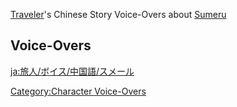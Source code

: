 {{Main|Traveler/Voice-Overs/Chinese}}
[[Traveler]]'s Chinese Story Voice-Overs about [[Sumeru]]

==Voice-Overs==
{{VO/Traveler
|language            = zh
|language_s          = zh
|language_t          = zh-tw
|name                = 旅行者
|name1               = 空
|name2               = 荧
|name3               = 派蒙

|vo_01_01_title_s    = 关于罐装知识…
|vo_01_01_title_t    = 關於罐裝知識…
|vo_01_01_subtitle   = About [[Canned Knowledge]]
|vo_01_01_quest      = The Morn a Thousand Roses Brings
|vo_01_01_file_male  = VO_{language}{character1}_About Canned Knowledge.ogg
|vo_01_01_file_female= VO_{language}{character2}_About Canned Knowledge.ogg
|vo_01_01_tx_s       = '''{name3}：'''不用读书就能知道好多东西，罐装知识真是太方便了！<br><!--
                    -->'''{name3}：'''不知道须弥，有没有关于七国风土人情的罐装知识…<br><!--
                    -->'''{name3}：'''要是有的话，每到一个新的地方，我就替你打开一个新罐头，就不用再多费口舌了！<br><!--
                    -->'''({name})：'''那也不用去新的地方，在须弥就能全都打开了吧。<br><!--
                    -->'''{name3}：'''这、这是为了保持旅程的期待感嘛！<br><!--
                    -->'''({name})：'''而且这么一来，也不用派蒙来当向导了…<br><!--
                    -->'''{name3}：'''不行不行，我们还是把买罐头的摩拉省下来吧！<br><!--
                    -->'''{name3}：'''省下来…当我的小费！嘿嘿，合情合理。
|vo_01_01_tx_t       = '''{name3}：'''不用讀書就能知道好多東西，罐裝知識真是太方便了！<br><!--
                    -->'''{name3}：'''不知道須彌，有沒有關於七國風土人情的罐裝知識…<br><!--
                    -->'''{name3}：'''要是有的話，每到一個新的地方，我就替你打開一個新罐頭，就不用再多費口舌了！<br><!--
                    -->'''({name})：'''那也不用去新的地方，在須彌就能全都打開了吧。<br><!--
                    -->'''{name3}：'''這、這是為了保持旅程的期待感嘛！<br><!--
                    -->'''({name})：'''而且這麼一來，也不用派蒙來當嚮導了…<br><!--
                    -->'''{name3}：'''不行不行，我們還是把買罐頭的摩拉省下來吧！<br><!--
                    -->'''{name3}：'''省下來…當我的小費！嘿嘿，合情合理。
|vo_01_01_rm_s       = 
|vo_01_01_rm_t       = 
|vo_01_02_title_s    = 关于镀金旅团…
|vo_01_02_title_t    = 關於鍍金旅團…
|vo_01_02_subtitle   = About [[The Eremites]]
|vo_01_02_quest      = The Morn a Thousand Roses Brings
|vo_01_02_file_male  = VO_{language}{character1} About The Eremites.ogg
|vo_01_02_file_female= VO_{language}{character2} About The Eremites.ogg
|vo_01_02_tx_s       = '''{name3}：'''镀金旅团内部还真是鱼龙混杂呢…<br><!--
                    -->'''({name})：'''这就是所谓的多样性吧。<br><!--
                    -->'''{name3}：'''喔&mdash;&mdash;我能理解你在说什么呢！因为派蒙自己也有很多样子。<br><!--
                    -->'''{name3}：'''有犀利评论的样子，有博学可靠的样子，还有乐于助人的样子…<br><!--
                    -->'''({name})：'''明明是完全没有理解的样子…
|vo_01_02_tx_t       = '''{name3}：'''鍍金旅團內部還真是龍蛇混雜呢…<br><!--
                    -->'''({name})：'''這就是所謂的多樣性吧。<br><!--
                    -->'''{name3}：'''喔&mdash;&mdash;我能理解你在說什麼呢！因為派蒙自己也有很多樣子。<br><!--
                    -->'''{name3}：'''有犀利評論的樣子，有博學可靠的樣子，還有樂於助人的樣子…<br><!--
                    -->'''({name})：'''明明是完全沒有理解的樣子…
|vo_01_02_rm_s       = 
|vo_01_02_rm_t       = 
|vo_01_03_title_s    = 关于信仰…
|vo_01_03_title_t    = 關於信仰…
|vo_01_03_subtitle   = About Beliefs
|vo_01_03_quest      = The Morn a Thousand Roses Brings
|vo_01_03_file_male  = VO_{language}{character1} About Beliefs.ogg
|vo_01_03_file_female= VO_{language}{character2} About Beliefs.ogg
|vo_01_03_tx_s       = '''{name3}：'''你发现了吗？须弥人看上去不是很相信小草神的样子。<br><!--
                    -->'''{name3}：'''之前不管是在璃月还是稻妻，大家明明都很相信岩王帝君和将军大人的。<br><!--
                    -->'''{name3}：'''那些奇奇怪怪的学者先不提，就算是住在下面的居民，每天也只是把「树王大人」挂在嘴边。<br><!--
                    -->'''({name})：'''嗯，就连好吃的蘑菇也说是树王的恩惠呢。<br><!--
                    -->'''{name3}：'''这样说来，我们在璃月的时候，也有很多美食，据说得到过岩王帝君的认可和指点呢！<br><!--
                    -->'''{name3}：'''我知道了！只要能带来好吃的东西，人们就会喜欢那样的神明。<br><!--
                    -->'''({name})：'''应该只有派蒙才会这样吧。<br><!--
                    -->'''{name3}：'''欸？那({name})会相信什么呢？<br><!--
                    -->'''({name})：'''我的话，当然是相信派蒙咯。<br><!--
                    -->'''{name3}：'''嘿嘿，这个你不用说我也知道啦！
|vo_01_03_tx_t       = '''{name3}：'''{{MC|你|妳}}發現了嗎？須彌人看起來不是很相信小草神的樣子。<br><!--
                    -->'''{name3}：'''之前不管是在璃月還是稻妻，大家明明都很相信岩王帝君和將軍大人的。<br><!--
                    -->'''{name3}：'''那些奇奇怪怪的學者先不提，就算是住在下面的居民，每天也只是把「樹王大人」掛在嘴邊。<br><!--
                    -->'''({name})：'''嗯，就連好吃的蘑菇也說是樹王的恩惠呢。<br><!--
                    -->'''{name3}：'''這樣說來，我們在璃月的時候，也有很多美食，據說得到過岩王帝君的認可和指點呢！<br><!--
                    -->'''{name3}：'''我知道了！只要能帶來好吃的東西，人們就會喜歡那樣的神明。<br><!--
                    -->'''({name})：'''應該只有派蒙才會這樣吧。<br><!--
                    -->'''{name3}：'''欸？那({name})會相信什麼呢？<br><!--
                    -->'''({name})：'''我的話，當然是相信派蒙囉。<br><!--
                    -->'''{name3}：'''嘿嘿，這個{{MC|你|妳}}不用說我也知道啦！
|vo_01_03_rm_s       = 
|vo_01_03_rm_t       = 
|vo_01_04_title_s    = 关于防沙壁…
|vo_01_04_title_t    = 關於防沙壁…
|vo_01_04_subtitle   = About the [[Wall of Samiel]]
|vo_01_04_quest      = The Morn a Thousand Roses Brings
|vo_01_04_file_male  = VO_{language}{character1} About the Wall of Samiel.ogg
|vo_01_04_file_female= VO_{language}{character2} About the Wall of Samiel.ogg
|vo_01_04_tx_s       = '''{name3}：'''防沙壁，第一次看到的时候真是吓了一大跳，根本看不到尽头…<br><!--
                    -->'''({name})：'''毕竟在当时是为了保护整片雨林而建立的。<br><!--
                    -->'''{name3}：'''而且，真的很高很高。<br><!--
                    -->'''{name3}：'''真不知道({name})能不能爬上去呢。<br><!--
                    -->'''({name})：'''应该不行吧，为什么我非要爬那个不可？<br><!--
                    -->'''{name3}：'''欸，可是因为防沙壁就在那里。<br><!--
                    -->'''({name})：'''不，就算你这么说…<br><!--
                    -->'''{name3}：'''防沙壁就在那里呢！<br><!--
                    -->'''({name})：'''好了好了，但再怎么说防沙壁也太…<br><!--
                    -->'''{name3}：'''可是防沙壁…<br><!--
                    -->'''({name})：'''知道了！我现在就去！
|vo_01_04_tx_t       = '''{name3}：'''防沙壁，第一次看到的时候真是吓了一大跳，根本看不到尽头…<br><!--
                    -->'''({name})：'''毕竟在当时是为了保护整片雨林而建立的。<br><!--
                    -->'''{name3}：'''而且，真的很高很高。<br><!--
                    -->'''{name3}：'''真不知道({name})能不能爬上去呢。<br><!--
                    -->'''({name})：'''应该不行吧，为什么我非要爬那个不可？<br><!--
                    -->'''{name3}：'''欸，可是因为防沙壁就在那里。<br><!--
                    -->'''({name})：'''不，就算你这么说…<br><!--
                    -->'''{name3}：'''防沙壁就在那里呢！<br><!--
                    -->'''({name})：'''好了好了，但再怎么说防沙壁也太…<br><!--
                    -->'''{name3}：'''可是防沙壁…<br><!--
                    -->'''({name})：'''知道了！我现在就去！
|vo_01_04_rm_s       = 
|vo_01_04_rm_t       = 
|vo_01_05_title_s    = 关于虚空终端…
|vo_01_05_title_t    = 關於虛空終端…
|vo_01_05_subtitle   = About [[Akasha Terminal]]s
|vo_01_05_quest      = The Morn a Thousand Roses Brings
|vo_01_05_file_male  = VO_{language}{character1} About Akasha Terminals.ogg
|vo_01_05_file_female= VO_{language}{character2} About Akasha Terminals.ogg
|vo_01_05_tx_s       = '''{name3}：'''须弥的学者们好像都会戴着虚空终端，从虚空中获得知识。<br><!--
                    -->'''{name3}：'''感觉像是随身带着一本活着的百科全书一样，有点羡慕。<br><!--
                    -->'''({name})：'''一点也不羡慕，我也随身带着一本更高级的百科全书，不仅会自动跟随，还会说话。<br><!--
                    -->'''{name3}：'''欸？是在夸我吗？哎呀，有点不好意思。其实我也没有知道很多啦，最多就是九十九科全书。<br><!--
                    -->'''({name})：'''如果这本九十九科全书不吃东西就更好了。<br><!--
                    -->'''{name3}：'''喂&mdash;&mdash;
|vo_01_05_tx_t       = '''{name3}：'''須彌的學者們好像都會戴著虛空終端，從虛空中獲得知識。<br><!--
                    -->'''{name3}：'''感覺像是隨身帶著一本活著的百科全書一樣，有點羡慕。<br><!--
                    -->'''({name})：'''一點也不羡慕，我也隨身帶著一本更高級的百科全書，不僅會自動跟隨，還會說話。<br><!--
                    -->'''{name3}：'''欸？是在誇我嗎？哎呀，有點不好意思。其實我也沒有知道很多啦，最多就是九十九科全書。<br><!--
                    -->'''({name})：'''如果這本九十九科全書不吃東西就更好了。<br><!--
                    -->'''{name3}：'''喂&mdash;&mdash;
|vo_01_05_rm_s       = 
|vo_01_05_rm_t       = 
|vo_01_06_title_s    = 关于兰那罗用的称呼…
|vo_01_06_title_t    = 關於蘭那羅用的稱呼…
|vo_01_06_subtitle   = About [[Aranara]] Names
|vo_01_06_quest      = ???
|vo_01_06_file_male  = VO_{language}{character1} About Aranara Names.ogg
|vo_01_06_file_female= VO_{language}{character2} About Aranara Names.ogg
|vo_01_06_tx_s       = '''{name3}：'''兰罗摩，兰拉娜，兰拉迦，兰加惟…唔，兰那罗的名字还真是难记…<br><!--
                    -->'''{name3}：'''唯一能确定的就是名字最开始一定是个兰字！<br><!--
                    -->'''({name})：'''如果派蒙是兰那罗的话，派蒙的名字就会变成兰派蒙呢。<br><!--
                    -->'''{name3}：'''是呢，如果是({name})…<br><!--
                    -->'''{name3}：'''这么说来，如果是称呼你的话，他们都会叫那菈({name})呢…<br><!--
                    -->'''({name})：'''那菈就是他们对我们的称呼吧…<br><!--
                    -->'''{name3}：'''那如果有个名字是那菈的家伙，被他们称呼的话会变成什么样？<br><!--
                    -->'''({name})：'''那菈那菈…吧，感觉有点可爱。<br><!--
                    -->'''{name3}：'''嘿嘿，确实呢。
|vo_01_06_tx_t       = '''{name3}：'''蘭羅摩，蘭拉娜，蘭拉迦，蘭加惟…唔，蘭那羅的名字還真是難記…<br><!--
                    -->'''{name3}：'''唯一能確定的就是名字最開始一定是個蘭字！<br><!--
                    -->'''({name})：'''如果派蒙是蘭那羅的話，派蒙的名字就會變成蘭派蒙呢。<br><!--
                    -->'''{name3}：'''是呢，如果是({name})…<br><!--
                    -->'''{name3}：'''這麼說來，如果是稱呼{{MC|你|妳}}的話，他們都會叫那菈({name})呢…<br><!--
                    -->'''({name})：'''那菈就是他們對我們的稱呼吧…<br><!--
                    -->'''{name3}：'''那如果有個名字是那菈的傢伙，被他們稱呼的話會變成什麼樣？<br><!--
                    -->'''({name})：'''那菈那菈…吧，感覺有點可愛。<br><!--
                    -->'''{name3}：'''嘿嘿，確實呢。
|vo_01_06_rm_s       = 
|vo_01_06_rm_t       = 
|vo_01_07_title_s    = 关于兰那罗的料理…
|vo_01_07_title_t    = 關於蘭那羅的料理…
|vo_01_07_subtitle   = About [[Aranara]] Cuisine
|vo_01_07_quest      = ???
|vo_01_07_file_male  = VO_{language}{character1} About Aranara Cuisine.ogg
|vo_01_07_file_female= VO_{language}{character2} About Aranara Cuisine.ogg
|vo_01_07_tx_s       = '''{name3}：'''不知道为什么，兰那罗的料理味道都…该怎么说好呢，都过于纯粹了。<br><!--
                    -->'''{name3}：'''感觉和平时吃到的很不一样呢。<br><!--
                    -->'''({name})：'''嗯，但是食材都是相当好的食材…<br><!--
                    -->'''{name3}：'''是啊是啊，蘑菇也好，水果也好，吃着吃着都感觉要在嘴里重新生长了一样！<br><!--
                    -->'''({name})：'''虽然有点夸张了，不过确实，好的食材或许也不用复杂的烹饪方式。<br><!--
                    -->'''{name3}：'''说的也是，如果食材本身足够好，简单的烹饪方式也能获得极致的美味！<br><!--
                    -->'''({name})：'''就像派蒙，只要…<br><!--
                    -->'''{name3}：'''喂！我们的冒险旅途都已经到须弥了，你怎么还在开这样过时的玩笑啦！
|vo_01_07_tx_t       = '''{name3}：'''不知道為什麼，蘭那羅的料理味道都…該怎麼說好呢，都過於純粹了。<br><!--
                    -->'''{name3}：'''感覺和平時吃到的很不一樣呢。<br><!--
                    -->'''({name})：'''嗯，但是食材都是相當好的食材…<br><!--
                    -->'''{name3}：'''是啊是啊，蘑菇也好，水果也好，吃著吃著都感覺要在嘴裡重新生長了一樣！<br><!--
                    -->'''({name})：'''雖然有點誇張了，不過確實，好的食材或許也不用複雜的烹飪方式。<br><!--
                    -->'''{name3}：'''說的也是，如果食材本身足夠好，簡單的烹飪方式也能獲得極致的美味！<br><!--
                    -->'''({name})：'''就像派蒙，只要…<br><!--
                    -->'''{name3}：'''喂！我們的冒險旅途都已經到須彌了，{{MC|你|妳}}怎麼還在開這樣過時的玩笑啦！
|vo_01_07_rm_s       = 
|vo_01_07_rm_t       = 
|vo_01_08_title_s    = 关于多莉的镇灵…
|vo_01_08_title_t    = 關於多莉的鎮靈…
|vo_01_08_subtitle   = About [[Dori]]'s Genie
|vo_01_08_quest      = A Teapot to Call Home: Part I
|vo_01_08_file_male  = VO_{language}{character1} About Dori's Genie.ogg
|vo_01_08_file_female= VO_{language}{character2} About Dori's Genie.ogg
|vo_01_08_tx_s       = '''{name3}：'''这么大的精灵，是怎么进到灯里的呢？<br><!--
                    -->'''({name})：'''派蒙也可以进去试试。<br><!--
                    -->'''{name3}：'''&mdash;&mdash;进不去，怎么想都进不去吧！<br><!--
                    -->'''({name})：'''那用尘歌壶试试？<br><!--
                    -->'''{name3}：'''哦哦，原来还有这种方法，快让我试试！<br><!--
                    -->'''({name})：'''派蒙很有兴致嘛…<br><!--
                    -->'''{name3}：'''我早就想试试这种展开了&mdash;&mdash;嘿！是你召唤了我吗？异乡的旅行者哟。<br><!--
                    -->'''{name3}：'''快来实现我的三个愿望吧！第一个是…带我去吃好吃的！<br><!--
                    -->'''({name})：'''为什么是你来许愿啊！
|vo_01_08_tx_t       = '''{name3}：'''這麼大的精靈，是怎麼進到燈裡的呢？<br><!--
                    -->'''({name})：'''派蒙也可以進去試試。<br><!--
                    -->'''{name3}：'''&mdash;&mdash;進不去，怎麼想都進不去吧！<br><!--
                    -->'''({name})：'''那用塵歌壺試試？<br><!--
                    -->'''{name3}：'''喔喔，原來還有這種方法，快讓我試試！<br><!--
                    -->'''({name})：'''派蒙很有興致嘛…<br><!--
                    -->'''{name3}：'''我早就想試試這種展開了&mdash;&mdash;嘿！是{{MC|你|妳}}召喚了我嗎？異鄉的旅行者唷。<br><!--
                    -->'''{name3}：'''快來實現我的三個願望吧！第一個是…帶我去吃好吃的！<br><!--
                    -->'''({name})：'''為什麼是妳來許願啊！
|vo_01_08_rm_s       = 
|vo_01_08_rm_t       = 
|vo_01_09_title_s    = 关于健康之家…
|vo_01_09_title_t    = 關於健康之家…
|vo_01_09_subtitle   = About [[Bimarstan]]
|vo_01_09_waypoint   = in [[Sumeru City]]
|vo_01_09_file_male  = VO_{language}{character1} About Bimarstan.ogg
|vo_01_09_file_female= VO_{language}{character2} About Bimarstan.ogg
|vo_01_09_tx_s       = '''{name3}：'''哇，须弥居然…还能免费看病吗！<br><!--
                    -->'''({name})：'''派蒙有哪里不舒服吗？<br><!--
                    -->'''{name3}：'''现在还没有，谢谢你的关心。<br><!--
                    -->'''{name3}：'''不过我从很久以前开始就一直想试试，一边吃冰棍一边吃火锅了！<br><!--
                    -->'''({name})：'''肯定会吃坏肚子吧！<br><!--
                    -->'''{name3}：'''反正看病是免费的嘛，不看病不会觉得哪里亏了吗？<br><!--
                    -->'''({name})：'''嗯…但是换个角度的话，在治病的时候，饮食会被限制哦。<br><!--
                    -->'''{name3}：'''欸！不能再吃好吃的了吗？<br><!--
                    -->'''({name})：'''还会给派蒙开很苦的药。<br><!--
                    -->'''{name3}：'''好、好吧！那我再想想…
|vo_01_09_tx_t       = '''{name3}：'''哇，須彌居然…還能免費看病嗎！<br><!--
                    -->'''({name})：'''派蒙有哪裡不舒服嗎？<br><!--
                    -->'''{name3}：'''現在還沒有，謝謝{{MC|你|妳}}的關心。<br><!--
                    -->'''{name3}：'''不過我從很久以前開始就一直想試試，一邊吃冰棒一邊吃火鍋了！<br><!--
                    -->'''({name})：'''一定會吃壞肚子吧！<br><!--
                    -->'''{name3}：'''反正看病是免費的嘛，不看病不會覺得哪裡虧了嗎？<br><!--
                    -->'''({name})：'''嗯…但是換個角度的話，在治病的時候，飲食會被限制喔。<br><!--
                    -->'''{name3}：'''欸！不能再吃好吃的了嗎？<br><!--
                    -->'''({name})：'''還會開很苦的藥給派蒙。<br><!--
                    -->'''{name3}：'''好、好吧！那我再想想…
|vo_01_09_rm_s       = 
|vo_01_09_rm_t       = 
|vo_01_10_title_s    = 关于学者…
|vo_01_10_title_t    = 關於學者…
|vo_01_10_subtitle   = About the Scholars
|vo_01_10_waypoint   = in [[Sumeru City]]
|vo_01_10_file_male  = VO_{language}{character1} About the Scholars.ogg
|vo_01_10_file_female= VO_{language}{character2} About the Scholars.ogg
|vo_01_10_tx_s       = '''{name3}：'''须弥城里真的有好多人希望成为学者呢。<br><!--
                    -->'''{name3}：'''在这种愿望的推动下，他们都学习得好努力…<br><!--
                    -->'''{name3}：'''不过，我觉得第一位学者的愿望肯定不是「成为学者」吧？<br><!--
                    -->'''{name3}：'''唔…那第一位学者的愿望，到底会是什么呢…<br><!--
                    -->'''({name})：'''我想，大概就是「快点写完这篇论文」吧。<br><!--
                    -->'''{name3}：'''欸？一般来说不都是，追求究极的，最最厉害的知识吗？<br><!--
                    -->'''{name3}：'''在这种求知欲的驱使下，渐渐成为第一位真正意义上的学者…<br><!--
                    -->'''({name})：'''求知的具体方法就是论文啦。<br><!--
                    -->'''{name3}：'''可是，那个究极的，最最厉害的知识…<br><!--
                    -->'''({name})：'''要证明这件事，也需要论文啦。<br><!--
                    -->'''({name})：'''然后，为了证明你的论文，又要开始写另外一篇论文…<br><!--
                    -->'''{name3}：'''好、好了啦！我知道了，不要露出这么难过的表情！你又不用写论文！<br><!--
                    -->'''{name3}：'''你、你没写过吧…
|vo_01_10_tx_t       = '''{name3}：'''須彌城裡真的有好多人希望成為學者呢。<br><!--
                    -->'''{name3}：'''在這種願望的推動下，他們都學習得好努力…<br><!--
                    -->'''{name3}：'''不過，我覺得第一位學者的願望肯定不是「成為學者」吧？<br><!--
                    -->'''{name3}：'''唔…那第一位學者的願望，到底會是什麼呢…<br><!--
                    -->'''({name})：'''我想，大概就是「快點寫完這篇論文」吧。<br><!--
                    -->'''{name3}：'''欸？通常來說不都是，追求究極的、最最厲害的知識嗎？<br><!--
                    -->'''{name3}：'''在這種求知欲的驅使下，漸漸成為第一位真正意義上的學者…<br><!--
                    -->'''({name})：'''求知的具體方法就是論文啦。<br><!--
                    -->'''{name3}：'''可是，那個究極的、最最厲害的知識…<br><!--
                    -->'''({name})：'''要證明這件事，也需要論文啦。<br><!--
                    -->'''({name})：'''然後，為了證明妳的論文，又要開始寫另外一篇論文…<br><!--
                    -->'''{name3}：'''好、好了啦！我知道了，不要露出這麼難過的表情！{{MC|你|妳}}又不用寫論文！<br><!--
                    -->'''{name3}：'''{{MC|你|妳}}、{{MC|你|妳}}沒寫過吧…
|vo_01_10_rm_s       = 
|vo_01_10_rm_t       = 
|vo_01_11_title_s    = 关于生论派…
|vo_01_11_title_t    = 關於生論派…
|vo_01_11_subtitle   = About [[Amurta]]
|vo_01_11_waypoint   = in [[Sumeru City]]
|vo_01_11_file_male  = VO_{language}{character1} About Amurta.ogg
|vo_01_11_file_female= VO_{language}{character2} About Amurta.ogg
|vo_01_11_tx_s       = '''{name3}：'''我想去拜访生论派的学者们！<br><!--
                    -->'''({name})：'''派蒙怎么突然勤学好问了起来？<br><!--
                    -->'''{name3}：'''因为我听说生论派的学者们主要研究的内容是自然和生态。<br><!--
                    -->'''{name3}：'''那么一定有研究各种动物能不能吃、好不好吃的学者吧！<br><!--
                    -->'''{name3}：'''我觉得帮助这样的学者进行研究，一定会非常有意思。<br><!--
                    -->'''({name})：'''你只是想吃咖喱了吧？<br><!--
                    -->'''{name3}：'''不，我真的觉得这是一件很有意义的事情。<br><!--
                    -->'''({name})：'''那…这样的学者，一定会先对派蒙是什么物种，有什么行为习惯产生好奇吧。<br><!--
                    -->'''{name3}：'''我，我突然想起来我们好像有更要紧的事情！
|vo_01_11_tx_t       = '''{name3}：'''我想去拜訪生論派的學者們！<br><!--
                    -->'''({name})：'''派蒙怎麼突然勤學好問了起來？<br><!--
                    -->'''{name3}：'''因為我聽說生論派的學者們主要研究的內容是自然和生態。<br><!--
                    -->'''{name3}：'''那麼一定有研究各種動物能不能吃、好不好吃的學者吧！<br><!--
                    -->'''{name3}：'''我覺得幫助這樣的學者進行研究，一定會非常有意思。<br><!--
                    -->'''({name})：'''妳只是想吃咖哩了吧？<br><!--
                    -->'''{name3}：'''不，我真的覺得這是一件很有意義的事情。<br><!--
                    -->'''({name})：'''那…這樣的學者，一定會先對派蒙是什麼物種，有什麼行為習慣產生好奇吧。<br><!--
                    -->'''{name3}：'''我、我突然想起來我們好像有更要緊的事情！
|vo_01_11_rm_s       = 
|vo_01_11_rm_t       = 
|vo_01_12_title_s    = 关于驮兽…
|vo_01_12_title_t    = 關於馱獸…
|vo_01_12_subtitle   = About [[Sumpter Beast]]s
|vo_01_12_waypoint   = in [[Sumeru City]]
|vo_01_12_file_male  = VO_{language}{character1} About Sumpter Beasts.ogg
|vo_01_12_file_female= VO_{language}{character2} About Sumpter Beasts.ogg
|vo_01_12_tx_s       = '''{name3}：'''那些驮兽真可爱，养驮兽的人还会根据特性，给它们专门起名字呢。<br><!--
                    -->'''({name})：'''说不定它们也在给我们取名字，并且用来回应我们呢。<br><!--
                    -->'''{name3}：'''咦？他们会给我们起什么名字啊？<br><!--
                    -->'''({name})：'''哞&mdash;&mdash;<br><!--
                    -->'''{name3}：'''谁听得懂啦！<br><!--
                    -->'''({name})：'''大意就是…<br><!--
                    -->'''({name})：'''「白白矮矮香香吵吵事情多多双足兽」。<br><!--
                    -->'''({name})：'''当然啦，这是学名的全称。<br><!--
                    -->'''{name3}：'''哦，所以呢，那简略的称呼要怎么说？<br><!--
                    -->'''({name})：'''「吵吵双足兽」。<br><!--
                    -->'''{name3}：'''喂！怎么只留下不好的特点了啊！
|vo_01_12_tx_t       = '''{name3}：'''那些馱獸真可愛，養馱獸的人還會根據特性，給牠們專門取名字呢。<br><!--
                    -->'''({name})：'''說不定牠們也在給我們取名字，並且用來回應我們呢。<br><!--
                    -->'''{name3}：'''咦？牠們會給我們起什麼名字啊？<br><!--
                    -->'''({name})：'''哞&mdash;&mdash;<br><!--
                    -->'''{name3}：'''誰聽得懂啦！<br><!--
                    -->'''({name})：'''大意就是…<br><!--
                    -->'''({name})：'''「白白矮矮香香吵吵事情多多雙足獸」。<br><!--
                    -->'''({name})：'''當然啦，這是學名的全稱。<br><!--
                    -->'''{name3}：'''喔，所以呢，那簡略的稱呼要怎麼說？<br><!--
                    -->'''({name})：'''「吵吵雙足獸」。<br><!--
                    -->'''{name3}：'''喂！怎麼只留下不好的特點了啊！
|vo_01_12_rm_s       = 
|vo_01_12_rm_t       = 
|vo_01_13_title_s    = 关于第七学派…
|vo_01_13_title_t    = 關於第七學派…
|vo_01_13_subtitle   = About the Seventh [[Darshan]]
|vo_01_13_waypoint   = in [[Sumeru City]]
|vo_01_13_file_male  = VO_{language}{character1} About the Seventh Darshan.ogg
|vo_01_13_file_female= VO_{language}{character2} About the Seventh Darshan.ogg
|vo_01_13_tx_s       = '''{name3}：'''须弥有六大学派呢。<br><!--
                    -->'''{name3}：'''感觉很有趣，派蒙也想要拥有自己的学派！<br><!--
                    -->'''{name3}：'''有了…就叫做派蒙派吧！<br><!--
                    -->'''({name})：'''那派蒙派代表的智慧是什么？<br><!--
                    -->'''{name3}：'''唔…是实用生活智慧！<br><!--
                    -->'''({name})：'''所以特色学科是史莱姆的一百种吃法、绝不放过映入眼帘的任何一摩拉、如何给人起难听的绰号…之类的？<br><!--
                    -->'''{name3}：'''哇，你真了解我！还可以加上「如何成为提瓦特最棒的向导」！<br><!--
                    -->'''{name3}：'''我觉得非常厉害，我们快去教令院提交学派申请吧！今后({name})就是派蒙派大贤者了！<br><!--
                    -->'''({name})：'''我可以拒绝吗…
|vo_01_13_tx_t       = '''{name3}：'''須彌有六大學派呢。<br><!--
                    -->'''{name3}：'''感覺很有趣，派蒙也想要擁有自己的學派！<br><!--
                    -->'''{name3}：'''有了…就叫做派蒙派吧！<br><!--
                    -->'''({name})：'''那派蒙派代表的智慧是什麼？<br><!--
                    -->'''{name3}：'''唔…是實用生活智慧！<br><!--
                    -->'''({name})：'''所以特色學科是史萊姆的一百種吃法、絕不放過映入眼簾的任何一摩拉、如何給人取難聽的綽號…之類的？<br><!--
                    -->'''{name3}：'''哇，{{MC|你|妳}}真瞭解我！還可以加上「如何成為提瓦特最棒的嚮導」！<br><!--
                    -->'''{name3}：'''我覺得非常厲害，我們快去教令院提出學派申請吧！今後({name})就是派蒙派大賢者了！<br><!--
                    -->'''({name})：'''我可以拒絕嗎…
|vo_01_13_rm_s       = 
|vo_01_13_rm_t       = 
|vo_01_14_title_s    = 关于蕈猪…
|vo_01_14_title_t    = 關於蕈豬…
|vo_01_14_subtitle   = About [[Shroomboar]]s
|vo_01_14_waypoint   = in [[Sumeru City]]
|vo_01_14_file_male  = VO_{language}{character1} About Shroomboars.ogg
|vo_01_14_file_female= VO_{language}{character2} About Shroomboars.ogg
|vo_01_14_tx_s       = '''{name3}：'''你知道吗，须弥有各种各样奇特的蕈类。<br><!--
                    -->'''({name})：'''嗯，有意思的是，据说有些林猪离不开蕈类，逐渐就形成了共生关系，于是便被称为蕈猪。<br><!--
                    -->'''{name3}：'''哇，那和我们很像呢！我也离不开({name})。<br><!--
                    -->'''({name})：'''派蒙离不开我，所以我是蕈，派蒙就是…<br><!--
                    -->'''{name3}：'''猪！<br><!--
                    -->'''{name3}：'''欸？喂&mdash;&mdash;
|vo_01_14_tx_t       = '''{name3}：'''{{MC|你|妳}}知道嗎，須彌有各式各樣奇特的蕈類。<br><!--
                    -->'''({name})：'''嗯，有意思的是，據說有些林豬離不開蕈類，逐漸就形成了共生關係，於是便被稱為蕈豬。<br><!--
                    -->'''{name3}：'''哇，那和我們很像呢！我也離不開({name})。<br><!--
                    -->'''({name})：'''派蒙離不開我，所以我是蕈，派蒙就是…<br><!--
                    -->'''{name3}：'''豬！<br><!--
                    -->'''{name3}：'''欸？喂&mdash;&mdash;
|vo_01_14_rm_s       = 
|vo_01_14_rm_t       = 
|vo_01_15_title_s    = 关于大巴扎…
|vo_01_15_title_t    = 關於大巴扎…
|vo_01_15_subtitle   = About the [[Grand Bazaar]]
|vo_01_15_waypoint   = in [[Sumeru City]]
|vo_01_15_file_male  = VO_{language}{character1} About the Grand Bazaar.ogg
|vo_01_15_file_female= VO_{language}{character2} About the Grand Bazaar.ogg
|vo_01_15_tx_s       = '''{name3}：'''大巴扎居民们真是多才多艺啊！<br><!--
                    -->'''{name3}：'''不仅会卖自己做的编织品、好看的瓶瓶罐罐，闻到味道肚子就会饿的香料…<br><!--
                    -->'''{name3}：'''还个个能歌善舞，好让人羡慕！<br><!--
                    -->'''({name})：'''只要有心，派蒙也可以学哦。<br><!--
                    -->'''{name3}：'''欸？真的吗？<br><!--
                    -->'''({name})：'''就拿跳舞举例吧，派蒙是有先天优势的。<br><!--
                    -->'''({name})：'''既不会自己绊倒自己，也不会踩到舞伴的脚…<br><!--
                    -->'''{name3}：'''对哦！我都忘记会飞是那么方便的事了！<br><!--
                    -->'''{name3}：'''走吧，快点去大巴扎那晃悠晃悠，让大家都来羡慕我！<br><!--
                    -->'''({name})：'''原来你是想去攀比吗？
|vo_01_15_tx_t       = '''{name3}：'''大巴扎居民們真是多才多藝啊！<br><!--
                    -->'''{name3}：'''不僅會賣自己做的編織品、好看的瓶瓶罐罐，聞到味道肚子就會餓的香料…<br><!--
                    -->'''{name3}：'''還個個能歌善舞，好讓人羡慕！<br><!--
                    -->'''({name})：'''只要有心，派蒙也可以學喔。<br><!--
                    -->'''{name3}：'''欸？真的嗎？<br><!--
                    -->'''({name})：'''就拿跳舞舉例吧，派蒙是有先天優勢的。<br><!--
                    -->'''({name})：'''既不會自己絆倒自己，也不會踩到舞伴的腳…<br><!--
                    -->'''{name3}：'''對哦！我都忘記會飛是那麼方便的事了！<br><!--
                    -->'''{name3}：'''走吧，快點去大巴扎那晃悠晃悠，讓大家都來羡慕我！<br><!--
                    -->'''({name})：'''原來妳是想去攀比嗎？
|vo_01_15_rm_s       = 
|vo_01_15_rm_t       = 
|vo_01_16_title_s    = 关于占卜…
|vo_01_16_title_t    = 關於占卜…
|vo_01_16_subtitle   = About Divination
|vo_01_16_waypoint   = in [[Sumeru City]]
|vo_01_16_file_male  = VO_{language}{character1} About Divination.ogg
|vo_01_16_file_female= VO_{language}{character2} About Divination.ogg
|vo_01_16_tx_s       = '''{name3}：'''说起来，须弥的人似乎很热衷于算命占卜。<br><!--
                    -->'''{name3}：'''除了学者们才会的占星术之外，普通须弥人用咖啡就能进行占卜！<br><!--
                    -->'''({name})：'''毕竟是智慧的国度，大家的好奇心都很强吧。<br><!--
                    -->'''{name3}：'''我听他们说，只要根据咖啡喝完之后杯底上的形状，就能知道一个人的命运…<br><!--
                    -->'''{name3}：'''和爬到塔上面看一晚上星星比起来，要方便多了呢！<br><!--
                    -->'''({name})：'''派蒙也想知道自己的命运吗？<br><!--
                    -->'''{name3}：'''嗯…不过比起命运，我还是更想知道咖啡好不好喝。
|vo_01_16_tx_t       = '''{name3}：'''說起來，須彌的人似乎很熱衷於算命占卜。<br><!--
                    -->'''{name3}：'''除了學者們才會的占星術之外，普通須彌人用咖啡就能進行占卜！<br><!--
                    -->'''({name})：'''畢竟是智慧的國度，大家的好奇心都很強吧。<br><!--
                    -->'''{name3}：'''我聽他們說，只要根據咖啡喝完之後杯底上的形狀，就能知道一個人的命運…<br><!--
                    -->'''{name3}：'''和爬到塔上面看一晚上星星比起來，要方便多了呢！<br><!--
                    -->'''({name})：'''派蒙也想知道自己的命運嗎？<br><!--
                    -->'''{name3}：'''嗯…不過比起命運，我還是更想知道咖啡好不好喝。
|vo_01_16_rm_s       = 
|vo_01_16_rm_t       = 
|vo_01_17_title_s    = 关于「普尔比鲁尼」与「普尔希娜」…
|vo_01_17_title_t    = 關於「普爾比魯尼」與「普爾希娜」…
|vo_01_17_subtitle   = About Purbiruni and [[Pursina]]
|vo_01_17_waypoint   = in [[Sumeru City]]
|vo_01_17_file_male  = VO_{language}{character1} About Purbiruni and Pursina.ogg
|vo_01_17_file_female= VO_{language}{character2} About Purbiruni and Pursina.ogg
|vo_01_17_tx_s       = '''{name3}：'''唔…先前听海迪夫和阿妮萨他们提到过，什么「普尔比鲁尼」一门、「普尔希娜」一门的…<br><!--
                    -->'''{name3}：'''那些…普尔这、普尔那的，都是什么呀？<br><!--
                    -->'''({name})：'''「普尔」是「后嗣」的意思，也是「学徒」的意思…所以这个就是说，他们都是古代大贤者的徒子徒孙。<br><!--
                    -->'''{name3}：'''原来是这样呀…看他们炫耀来炫耀去的，我还以为是什么值得骄傲的称呼呢。<br><!--
                    -->'''({name})：'''欸…？<br><!--
                    -->'''{name3}：'''拿我来说吧，有人说我是谁的爸爸或者妈妈，我才会开心！但随便认别人是我的爸爸妈妈…不会很尴尬吗？<br><!--
                    -->'''({name})：'''唔…从没想过这种问题…
|vo_01_17_tx_t       = '''{name3}：'''唔…先前聽海迪夫和阿妮薩他們提到過，什麼「普爾比魯尼」一門、「普爾希娜」一門的…<br><!--
                    -->'''{name3}：'''那些…普爾這、普爾那的，都是什麼呀？<br><!--
                    -->'''({name})：'''「普爾」是「後裔」的意思，也是「學徒」的意思…所以這個就是說，他們都是古代大賢者的徒子徒孫。<br><!--
                    -->'''{name3}：'''原來是這樣呀…看他們炫耀來炫耀去的，我還以為是什麼值得驕傲的稱呼呢。<br><!--
                    -->'''({name})：'''欸…？<br><!--
                    -->'''{name3}：'''拿我來說吧，有人說我是誰的爸爸或者媽媽，我才會開心！但隨便認別人是我的爸爸媽媽…不會很尷尬嗎？<br><!--
                    -->'''({name})：'''呃…從沒想過這種問題…
|vo_01_17_rm_s       = 
|vo_01_17_rm_t       = 
|vo_01_18_title_s    = 关于留学…
|vo_01_18_title_t    = 關於留學…
|vo_01_18_subtitle   = About Studying Abroad
|vo_01_18_waypoint   = in [[Sumeru City]]
|vo_01_18_file_male  = VO_{language}{character1} About Studying Abroad.ogg
|vo_01_18_file_female= VO_{language}{character2} About Studying Abroad.ogg
|vo_01_18_tx_s       = '''{name3}：'''在教令院里不仅能见到须弥当地人，也还能见到来自其他国度的留学生。<br><!--
                    -->'''{name3}：'''为了学习知识，离开家乡，前往陌生的土地，真是了不起！<br><!--
                    -->'''({name})：'''我们也经常前往陌生的土地。<br><!--
                    -->'''{name3}：'''对哦，那…我们也真是了不起！<br><!--
                    -->'''({name})：'''可我们并不是为了学习知识才来的。<br><!--
                    -->'''{name3}：'''唔…总感觉输给那些留学生了。<br><!--
                    -->'''{name3}：'''不过，我们知道了须弥哪里有好吃的、哪里有可靠的人。这些也算是知识吧？<br><!--
                    -->'''({name})：'''唔，算。并且对于很多人来说是很宝贵的知识。<br><!--
                    -->'''{name3}：'''所以我们确实很了不起！
|vo_01_18_tx_t       = '''{name3}：'''在教令院裡不僅能見到須彌當地人，也還能見到來自其他國度的留學生。<br><!--
                    -->'''{name3}：'''為了學習知識，離開家鄉，前往陌生的土地，真是了不起！<br><!--
                    -->'''({name})：'''我們也經常前往陌生的土地。<br><!--
                    -->'''{name3}：'''對哦，那…我們也真是了不起！<br><!--
                    -->'''({name})：'''可我們並不是為了學習知識才來的。<br><!--
                    -->'''{name3}：'''唔…總感覺輸給那些留學生了。<br><!--
                    -->'''{name3}：'''不過，我們知道了須彌哪裡有好吃的、哪裡有可靠的人。這些也算是知識吧？<br><!--
                    -->'''({name})：'''唔，算。並且對於很多人來說是很寶貴的知識。<br><!--
                    -->'''{name3}：'''所以我們確實很了不起！
|vo_01_18_rm_s       = 
|vo_01_18_rm_t       = 
|vo_01_19_title_s    = 关于圣树…
|vo_01_19_title_t    = 關於聖樹…
|vo_01_19_subtitle   = About the [[Divine Tree]]
|vo_01_19_statue     = ({{Anemo}}) in [[Windrise]], [[Mondstadt]], and Statue of The Seven ({{Anemo}}) in [[Entombed City - Ancient Palace]], [[Dragonspine]]
|vo_01_19_waypoint   = in [[Sumeru City]] and in [[Inazuma City]]
|vo_01_19_file_male  = VO_{language}{character1} About the Divine Tree.ogg
|vo_01_19_file_female= VO_{language}{character2} About the Divine Tree.ogg
|vo_01_19_tx_s       = '''{name3}：'''整个须弥城都建在大树上面，感觉很不可思议呢！<br><!--
                    -->'''{name3}：'''我们之前也见过很多很厉害的树吧。风起地的「老地方」，雪山的「忍冬之树」，还有稻妻的「神樱树」！<br><!--
                    -->'''{name3}：'''不过说起这棵树，大家好像只是叫它圣树什么的…<br><!--
                    -->'''({name})：'''有时候越重要的东西名字越简单呢。<br><!--
                    -->'''{name3}：'''是这样吗？不过也对，名字太长的话每天念起来也很麻烦吧。<br><!--
                    -->'''{name3}：'''反正只要城里的人说起「树底」，都知道是指这棵树的下面，不会走错地方就好啦。<br><!--
                    -->'''{name3}：'''那句话怎么说的来着，「名字只是代号」？<br><!--
                    -->'''({name})：'''这么说派蒙也是代号咯？<br><!--
                    -->'''{name3}：'''唔，好像也没错…才不是吧，派蒙就是派蒙！
|vo_01_19_tx_t       = '''{name3}：'''整個須彌城都建在大樹上面，感覺很不可思議呢！<br><!--
                    -->'''{name3}：'''我們之前也見過很多很厲害的樹吧。風起地的「老地方」，雪山的「忍冬之樹」，還有稻妻的「神櫻樹」！<br><!--
                    -->'''{name3}：'''不過說起這棵樹，大家好像只是叫它聖樹什麼的…<br><!--
                    -->'''({name})：'''有時候越重要的東西名字越簡單呢。<br><!--
                    -->'''{name3}：'''是這樣嗎？不過也對，名字太長的話每天唸起來也很麻煩吧。<br><!--
                    -->'''{name3}：'''反正只要城裡的人說起「樹底」，都知道是指這棵樹的下面，不會走錯地方就好啦。<br><!--
                    -->'''{name3}：'''那句話怎麼說的…「名字只是代號」？<br><!--
                    -->'''({name})：'''這麼說派蒙也是代號囉？<br><!--
                    -->'''{name3}：'''唔，好像也沒錯…才不是吧，派蒙就是派蒙！
|vo_01_19_rm_s       = 
|vo_01_19_rm_t       = 
|vo_01_20_title_s    = 关于学派关系…
|vo_01_20_title_t    = 關於學派關係…
|vo_01_20_subtitle   = About Inter-Darshan Relations
|vo_01_20_waypoint   = in [[Sumeru City]] and in [[Liyue Harbor]]
|vo_01_20_file_male  = VO_{language}{character1} About Inter-Darshan Relations.ogg
|vo_01_20_file_female= VO_{language}{character2} About Inter-Darshan Relations.ogg
|vo_01_20_tx_s       = '''{name3}：'''你说，须弥有那么多不同学派的学者，他们在讨论的时候会不会吵起来？<br><!--
                    -->'''{name3}：'''就像是璃月的璃菜月菜之争一样。<br><!--
                    -->'''({name})：'''会吧，学派之间有矛盾再正常不过了。就像是璃月的武侠小说里说的那样：「有人的地方，就有争斗」。<br><!--
                    -->'''{name3}：'''唔啊，好沉重的台词。不过他们应该不至于像侠客一样决斗吧。<br><!--
                    -->'''({name})：'''也许他们会来一局「七圣召唤」。<br><!--
                    -->'''{name3}：'''喔，对哦！用智慧决斗。<br><!--
                    -->'''{name3}：'''我来想象一下：在不能说服对方的情况下，拿出卡牌，坐下来冷静思考，取得胜利。<br><!--
                    -->'''({name})：'''确实很有须弥的风格。<br><!--
                    -->'''{name3}：'''赢家在胜利后还会说出一句「打得不错！」表达对对手的尊敬，最后双方重归于好。<br><!--
                    -->'''({name})：'''不…这句话只会让矛盾升级。<br><!--
                    -->'''{name3}：'''欸…为什么？
|vo_01_20_tx_t       = '''{name3}：'''{{MC|你|妳}}說，須彌有那麼多不同學派的學者，他們在討論的時候會不會吵起來？<br><!--
                    -->'''{name3}：'''就像是璃月的璃菜月菜之爭一樣。<br><!--
                    -->'''({name})：'''會吧，學派之間有矛盾再正常不過了。就像是璃月的武俠小說裡說的那樣：「有人的地方，就有爭鬥」。<br><!--
                    -->'''{name3}：'''唔啊，好沉重的臺詞。不過他們應該不至於像俠客一樣決鬥吧。<br><!--
                    -->'''({name})：'''也許他們會來一局「七聖召喚」。<br><!--
                    -->'''{name3}：'''喔，對喔！用智慧決鬥。<br><!--
                    -->'''{name3}：'''我來想像一下：在不能說服對方的情況下，拿出卡牌，坐下來冷靜思考，取得勝利。<br><!--
                    -->'''({name})：'''確實很有須彌的風格。<br><!--
                    -->'''{name3}：'''贏家在勝利後還會說出一句「打得不錯！」表達對對手的尊敬，最後雙方重歸於好。<br><!--
                    -->'''({name})：'''不…這句話只會讓矛盾升級。<br><!--
                    -->'''{name3}：'''欸…為什麼？
|vo_01_20_rm_s       = 
|vo_01_20_rm_t       = 
|vo_01_21_title_s    = 关于奥摩斯港…
|vo_01_21_title_t    = 關於奧摩斯港…
|vo_01_21_subtitle   = About [[Port Ormos]]
|vo_01_21_waypoint   = in [[Port Ormos]], [[Sumeru]]
|vo_01_21_file_male  = VO_{language}{character1} About Port Ormos.ogg
|vo_01_21_file_female= VO_{language}{character2} About Port Ormos.ogg
|vo_01_21_tx_s       = '''{name3}：'''唔，奥摩斯港的氛围与须弥城里完全不一样呢…<br><!--
                    -->'''{name3}：'''热热闹闹的，还有好多外国人，大家都不用埋头读书忙学业，真好呀。<br><!--
                    -->'''({name})：'''就是因为他们不好好读书，所以才会被那些港务官管教，派蒙可别学他们哦！<br><!--
                    -->'''{name3}：'''哦…<br><!--
                    -->'''{name3}：'''不对！你这是什么口气啦！
|vo_01_21_tx_t       = '''{name3}：'''唔，奧摩斯港的氛圍與須彌城裡完全不一樣呢…<br><!--
                    -->'''{name3}：'''超級熱鬧，還有好多外國人，大家都不用埋頭讀書忙學業，真好呀。<br><!--
                    -->'''({name})：'''就是因為他們不好好讀書，所以才會被那些港務官管教，派蒙可別學他們喔！<br><!--
                    -->'''{name3}：'''喔…<br><!--
                    -->'''{name3}：'''不對！{{MC|你|妳}}這是什麼口氣啦！
|vo_01_21_rm_s       = 
|vo_01_21_rm_t       = 
|vo_01_22_title_s    = 关于「二十九海洋代伊联盟」…
|vo_01_22_title_t    = 關於「二十九海洋代伊聯盟」…
|vo_01_22_subtitle   = About the Alliance of the Twenty-Nine Ocean Deys
|vo_01_22_waypoint   = in [[Port Ormos]], [[Sumeru]]
|vo_01_22_file_male  = VO_{language}{character1} About the Alliance of the Twenty-Nine Ocean Deys.ogg
|vo_01_22_file_female= VO_{language}{character2} About the Alliance of the Twenty-Nine Ocean Deys.ogg
|vo_01_22_tx_s       = '''{name3}：'''听说奥摩斯港原本是在一个叫「二十九」…唔…什么什么联盟留下的堡垒遗迹。<br><!--
                    -->'''{name3}：'''哇啊，名字好长！记不得了！总之，须弥的书呆子们都是这么说的呢。<br><!--
                    -->'''({name})：'''是「二十九海洋代伊联盟」。<br><!--
                    -->'''({name})：'''那个呀…据说是由一群桀骜不驯，互不从属的海盗头子组成的海盗团。他们从一开始就彼此争斗劫掠不休，搅得须弥沿海不得安宁…<br><!--
                    -->'''({name})：'''后来终于有一天，他们决定各自公平划分权力，组成一个和平的「联盟」，「联盟」的「盟主」们，就叫做「代伊」…<br><!--
                    -->'''{name3}：'''哦…所以他们就…不再互相打架，不再互相抢东西了，大家和平共处，有钱一起赚！对吧！<br><!--
                    -->'''({name})：'''……<br><!--
                    -->'''{name3}：'''对吧…？<br><!--
                    -->'''({name})：'''嗯…至少他们也想这样吧…<br><!--
                    -->'''{name3}：'''欸…？<br><!--
                    -->'''({name})：'''后来他们拉帮结派，掀起了一场更大的内战，把奥摩斯港的要塞打成了一堆废墟，所有「代伊」全都完蛋啦！<br><!--
                    -->'''{name3}：'''欸&mdash;&mdash;！<br><!--
                    -->'''({name})：'''就这样，奥摩斯港在前所未有的和平中重新发展了起来，成了现在的样子…<br><!--
                    -->'''{name3}：'''什么嘛…原来只是一群单纯的坏东西而已…
|vo_01_22_tx_t       = '''{name3}：'''聽說奧摩斯港原本是在一個叫「二十九」…唔…什麼什麼聯盟留下的堡壘遺蹟。<br><!--
                    -->'''{name3}：'''哇啊，名字好長！記不得了！總之，須彌的書呆子們都是這麼說的呢。<br><!--
                    -->'''({name})：'''是「二十九海洋代伊聯盟」。<br><!--
                    -->'''({name})：'''那個呀…據說是由一群桀驁不馴，互不從屬的海盜頭子組成的海盜團。他們從一開始就彼此爭鬥劫掠不休，攪得須彌沿海不得安寧…<br><!--
                    -->'''({name})：'''後來終於有一天，他們決定各自公平劃分權力，組成一個和平的「聯盟」，「聯盟」的「盟主」們，就叫做「代伊」…<br><!--
                    -->'''{name3}：'''喔…所以他們就…不再互相打架、不再互相搶東西了，大家和平共處，有錢一起賺！對吧！<br><!--
                    -->'''({name})：'''……<br><!--
                    -->'''{name3}：'''對吧…？<br><!--
                    -->'''({name})：'''嗯…至少他們也想這樣吧…<br><!--
                    -->'''{name3}：'''欸…？<br><!--
                    -->'''({name})：'''後來他們拉幫結派，掀起了一場更大的內戰，把奧摩斯港的要塞打成了一堆廢墟，所有「代伊」全都完蛋啦！<br><!--
                    -->'''{name3}：'''欸&mdash;&mdash;！<br><!--
                    -->'''({name})：'''就這樣，奧摩斯港在前所未有的和平中重新發展了起來，成了現在的樣子…<br><!--
                    -->'''{name3}：'''什麼嘛…原來只是一群單純的壞東西而已…
|vo_01_22_rm_s       = 
|vo_01_22_rm_t       = 
|vo_01_23_title_s    = 关于赛诺与七圣召唤…
|vo_01_23_title_t    = 關於賽諾與七聖召喚…
|vo_01_23_subtitle   = About [[Cyno]] and Genius Invokation TCG...
|vo_01_23_waypoint   = in [[Sumeru City]], [[Sumeru]]
|vo_01_23_file_male  = VO_{language}{character1} About Cyno and Genius Invokation TCG.ogg
|vo_01_23_file_female= VO_{language}{character2} About Cyno and Genius Invokation TCG.ogg
|vo_01_23_tx_s       = '''{name3}：'''话说，赛诺是不是特别喜欢玩那种叫做「七圣召唤」的牌类游戏来着？<br><!--
                    -->'''{name3}：'''明明是「大风纪官」，却喜欢玩牌，真奇怪啊…<br><!--
                    -->'''({name})：'''看到他的发型之后我就一点也不奇怪了。<br><!--
                    -->'''{name3}：'''欸？玩牌和发型有什么关系？<br><!--
                    -->'''({name})：'''在打牌的时候，越是夸张的发型就越能吸引住敌人的注意力。<br><!--
                    -->'''({name})：'''「这家伙搞什么啊，这么夸张的发型到底是怎么梳出来的？」<br><!--
                    -->'''({name})：'''让对手的脑子里都被这种想法填满之后，就可以在牌桌对决上占得先机了。<br><!--
                    -->'''{name3}：'''是这样吗？那我们以后还是别轻易和赛诺打牌了吧…<br><!--
                    -->'''({name})：'''我倒是觉得，我和赛诺打牌会占得优势喔。<br><!--
                    -->'''{name3}：'''可是你的发型很普通啊，也没有穿奇怪的衣服…<br><!--
                    -->'''({name})：'''但是我有派蒙啊。<br><!--
                    -->'''({name})：'''「这家伙搞什么啊，后面飘着的那个小东西到底是干什么的？」<br><!--
                    -->'''({name})：'''只要派蒙飘在我旁边，赛诺的脑子会被这种想法填满。<br><!--
                    -->'''({name})：'''但我却不会对他的发型惊讶，这样子我就可以轻松抢得先机了。<br><!--
                    -->'''{name3}：'''你还不如去弄一个特别的发型啦！
|vo_01_23_tx_t       = '''{name3}：'''話說，賽諾是不是特別喜歡玩那種叫做「七聖召喚」的牌類遊戲呀？<br><!--
                    -->'''{name3}：'''明明是「大風紀官」，卻喜歡玩牌，真奇怪啊…<br><!--
                    -->'''({name})：'''看到他的髮型之後我就一點也不奇怪了。<br><!--
                    -->'''{name3}：'''欸？玩牌和髮型有什麼關係？<br><!--
                    -->'''({name})：'''在打牌的時候，越是誇張的髮型就越能吸引住敵人的注意力。<br><!--
                    -->'''({name})：'''「這傢伙搞什麼啊，這麼誇張的髮型到底是怎麼梳出來的？」<br><!--
                    -->'''({name})：'''讓對手的腦子裡都被這種想法填滿之後，就可以在牌桌對決上占得先機了。<br><!--
                    -->'''{name3}：'''是這樣嗎？那我們以後還是別輕易和賽諾打牌了吧…<br><!--
                    -->'''({name})：'''我倒是覺得，我和賽諾打牌會占得優勢喔。<br><!--
                    -->'''{name3}：'''可是{{MC|你|妳}}的髮型很普通啊，也沒有穿奇怪的衣服…<br><!--
                    -->'''({name})：'''但是我有派蒙啊。<br><!--
                    -->'''({name})：'''「這傢伙搞什麼啊，後面飄著的那個小東西到底是幹什麼的？」<br><!--
                    -->'''({name})：'''只要派蒙飄在我旁邊，賽諾的腦子會被這種想法填滿。<br><!--
                    -->'''({name})：'''但我卻不會對他的髮型驚訝，這樣子我就可以輕鬆搶得先機了。<br><!--
                    -->'''{name3}：'''{{MC|你|妳}}還不如去弄一個特別的髮型啦！
|vo_01_23_rm_s       = 
|vo_01_23_rm_t       = 
|vo_01_24_title_s    = 关于须弥的儿歌…
|vo_01_24_title_t    = 關於須彌的兒歌…
|vo_01_24_subtitle   = About [[Sumeru]] Nursery Rhymes...
|vo_01_24_quest      = ???
|vo_01_24_file_male  = VO_{language}{character1} About Sumeru Nursery Rhymes.ogg
|vo_01_24_file_female= VO_{language}{character2} About Sumeru Nursery Rhymes.ogg
|vo_01_24_tx_s       = '''{name3}：'''「咖喱~咖喱的香味~就是孩子们回家的信号~♪」<br><!--
                    -->'''({name})：'''「咖喱的香味~♪」<br><!--
                    -->'''{name3}：'''哇！接得真棒，原来你也一直记得这段旋律呢！<br><!--
                    -->'''({name})：'''派蒙不也唱得很好嘛？<br><!--
                    -->'''{name3}：'''嘿嘿，那是因为我有一个伟大的计划！<br><!--
                    -->'''{name3}：'''你听过那个故事吗？从前有一只丘丘狗，当丘丘萨满跳起舞的时候，它就能分到肉吃。后来，它只要一听到舞步声，就会流口水。<br><!--
                    -->'''{name3}：'''听到咖喱歌的时候，就能吃到咖喱。那我只要把它记熟，哪天想吃一顿美美的咖喱，提前哼一哼就行了。<br><!--
                    -->'''{name3}：'''喂，你怎么不说话？<br><!--
                    -->'''{name3}：'''「咖喱~咖喱的香味~就是孩子们回家的信号~♪」
|vo_01_24_tx_t       = '''{name3}：'''「咖哩~咖哩的香味~就是孩子們回家的信號~♪」<br><!--
                    -->'''({name})：'''「咖哩的香味~♪」<br><!--
                    -->'''{name3}：'''哇！接得真棒，原來{{MC|你|妳}}也一直記得這段旋律呢！<br><!--
                    -->'''({name})：'''派蒙不也唱得很好嗎？<br><!--
                    -->'''{name3}：'''嘿嘿，那是因為我有一個偉大的計畫！<br><!--
                    -->'''{name3}：'''{{MC|你|妳}}聽過那個故事嗎？從前有一隻丘丘狗，當丘丘薩滿跳起舞的時候，牠就能分到肉吃。後來，牠只要一聽到舞步聲，就會流口水。<br><!--
                    -->'''{name3}：'''聽到咖哩歌的時候，就能吃到咖哩。那我只要把它記熟，哪天想吃一頓美美的咖哩，提前哼一哼就行了。<br><!--
                    -->'''{name3}：'''喂，{{MC|你|妳}}怎麼不說話？<br><!--
                    -->'''{name3}：'''「咖哩~咖哩的香味~就是孩子們回家的信號~♪」

|vo_01_24_rm_s       = 
|vo_01_24_rm_t       = 
|vo_01_25_title_s    = 关于兰那罗绕口令…
|vo_01_25_title_t    = 關於蘭那羅繞口令…
|vo_01_25_subtitle   = About [[Aranara]] Tongue Twisters...
|vo_01_25_quest      = ???
|vo_01_25_file_male  = VO_{language}{character1} About Aranara Tongue Twisters.ogg
|vo_01_25_file_female= VO_{language}{character2} About Aranara Tongue Twisters.ogg
|vo_01_25_tx_s       = '''({name})：'''派蒙有没有觉得「兰那罗」这个名字，还挺难念的？<br><!--
                    -->'''{name3}：'''嗯？难念吗？是不是你平时说话太少了呀。<br><!--
                    -->'''{name3}：'''像我天天说话，嘴皮子特别利索，从来不会咬到舌头。<br><!--
                    -->'''({name})：'''那你读一下这个。<br><!--
                    -->'''{name3}：'''什么嘛，我看看。<br><!--
                    -->'''{name3}：'''打南边来了个兰拉娜，兰拉娜练着兰迦拉梨。<br><!--
                    -->'''{name3}：'''打北边来了个那菈拉娜，那菈拉娜捧着帕蒂沙兰。<br><!--
                    -->'''{name3}：'''捧着帕蒂沙兰的那菈拉娜想带练着兰迦拉梨的兰拉娜去酒馆找兰巴德，练着兰迦拉梨的兰拉娜想带捧着帕蒂沙兰的那菈拉娜去桓那兰那。<br><!--
                    -->'''{name3}：'''那菈拉娜拗不过兰拉娜，和兰拉娜去桓那兰那见到了叫兰罗摩的兰那罗…<br><!--
                    -->'''{name3}：'''这，这一定是做梦吧。<br><!--
                    -->'''{name3}：'''我的眼前…出现了星星…
|vo_01_25_tx_t       = '''({name})：'''派蒙有沒有覺得「蘭那羅」這個名字，還滿難唸的？<br><!--
                    -->'''{name3}：'''嗯？難唸嗎？是不是{{MC|你|妳}}平常話說太少了呀。<br><!--
                    -->'''{name3}：'''像我天天說話，嘴巴超級靈活，從來不會咬到舌頭。<br><!--
                    -->'''({name})：'''那妳讀一下這個。<br><!--
                    -->'''{name3}：'''什麼嘛，我看看。<br><!--
                    -->'''{name3}：'''打南邊來了個蘭拉娜，蘭拉娜練著蘭迦拉梨。<br><!--
                    -->'''{name3}：'''打北邊來了個那菈拉娜，那菈拉娜捧著帕蒂沙蘭。<br><!--
                    -->'''{name3}：'''捧著帕蒂沙蘭的那菈拉娜想帶練著蘭迦拉梨的蘭拉娜去酒館找蘭巴德，練著蘭迦拉梨的蘭拉娜想帶捧著帕蒂沙蘭的那菈拉娜去桓那蘭那。<br><!--
                    -->'''{name3}：'''那菈拉娜拗不過蘭拉娜，和蘭拉娜去桓那蘭那見到了叫蘭羅摩的蘭那羅…<br><!--
                    -->'''{name3}：'''這，這一定是做夢吧。<br><!--
                    -->'''{name3}：'''我的眼前…出現了星星…
|vo_01_25_rm_s       = 
|vo_01_25_rm_t       = 
|vo_01_25_tl         = 
}}

[[Category:Character Voice-Overs]]

[[ja:旅人/ボイス/中国語/スメール]]